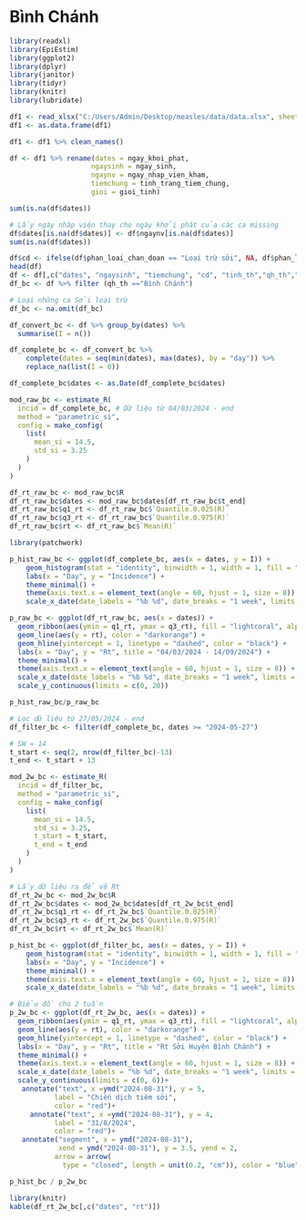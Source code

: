 # Bình Chánh

```r
library(readxl)
library(EpiEstim)
library(ggplot2)
library(dplyr)
library(janitor)
library(tidyr)
library(knitr)
library(lubridate)

df1 <- read_xlsx("C:/Users/Admin/Desktop/measles/data/data.xlsx", sheet = "data")
df1 <- as.data.frame(df1)
```



```r
df1 <- df1 %>% clean_names()

df <- df1 %>% rename(dates = ngay_khoi_phat,
                    ngaysinh = ngay_sinh,
                    ngaynv = ngay_nhap_vien_kham,
                    tiemchung = tinh_trang_tiem_chung,
                    gioi = gioi_tinh)

sum(is.na(df$dates))
```


```r
# Lấy ngày nhập viện thay cho ngày khởi phát của các ca missing
df$dates[is.na(df$dates)] <- df$ngaynv[is.na(df$dates)]
sum(is.na(df$dates))
```

```r
df$cd <- ifelse(df$phan_loai_chan_doan == "Loại trừ sởi", NA, df$phan_loai_chan_doan)
head(df)
df <- df[,c("dates", "ngaysinh", "tiemchung", "cd", "tinh_th","qh_th","px_th")]
df_bc <- df %>% filter (qh_th =="Bình Chánh")

# Loại những ca Sởi loại trừ
df_bc <- na.omit(df_bc)

df_convert_bc <- df %>% group_by(dates) %>% 
  summarise(I = n())

df_complete_bc <- df_convert_bc %>%
    complete(dates = seq(min(dates), max(dates), by = "day")) %>%
    replace_na(list(I = 0))

df_complete_bc$dates <- as.Date(df_complete_bc$dates)
```



```r
mod_raw_bc <- estimate_R(
  incid = df_complete_bc, # Dữ liệu từ 04/03/2024 - end
  method = "parametric_si", 
  config = make_config(
    list(
      mean_si = 14.5, 
      std_si = 3.25
    )
  )
)
```


```r
df_rt_raw_bc <- mod_raw_bc$R
df_rt_raw_bc$dates <- mod_raw_bc$dates[df_rt_raw_bc$t_end]
df_rt_raw_bc$q1_rt <- df_rt_raw_bc$`Quantile.0.025(R)`
df_rt_raw_bc$q3_rt <- df_rt_raw_bc$`Quantile.0.975(R)`
df_rt_raw_bc$rt <- df_rt_raw_bc$`Mean(R)`
```

```r
library(patchwork)

p_hist_raw_bc <- ggplot(df_complete_bc, aes(x = dates, y = I)) +
    geom_histogram(stat = "identity", binwidth = 1, width = 1, fill = "lightgrey", color = "black") +
    labs(x = "Day", y = "Incidence") +
    theme_minimal() + 
    theme(axis.text.x = element_text(angle = 60, hjust = 1, size = 8)) + 
    scale_x_date(date_labels = "%b %d", date_breaks = "1 week", limits = c(ymd("2024-03-04"), ymd("2024-09-14")))

p_raw_bc <- ggplot(df_rt_raw_bc, aes(x = dates)) +
  geom_ribbon(aes(ymin = q1_rt, ymax = q3_rt), fill = "lightcoral", alpha = 0.3) + 
  geom_line(aes(y = rt), color = "darkorange") +
  geom_hline(yintercept = 1, linetype = "dashed", color = "black") + 
  labs(x = "Day", y = "Rt", title = "04/03/2024 - 14/09/2024") +
  theme_minimal() +
  theme(axis.text.x = element_text(angle = 60, hjust = 1, size = 8)) +
  scale_x_date(date_labels = "%b %d", date_breaks = "1 week", limits = c(ymd("2024-03-04"), ymd("2024-09-14"))) +
  scale_y_continuous(limits = c(0, 20))

p_hist_raw_bc/p_raw_bc
```

```r
# Lọc dữ liệu từ 27/05/2024 - end
df_filter_bc <- filter(df_complete_bc, dates >= "2024-05-27")
```


```r
# SW = 14
t_start <- seq(2, nrow(df_filter_bc)-13)
t_end <- t_start + 13

mod_2w_bc <- estimate_R(
  incid = df_filter_bc, 
  method = "parametric_si", 
  config = make_config(
    list(
      mean_si = 14.5, 
      std_si = 3.25,
      t_start = t_start,
      t_end = t_end
    )
  )
)

# Lấy dữ liệu ra để vẽ Rt
df_rt_2w_bc <- mod_2w_bc$R
df_rt_2w_bc$dates <- mod_2w_bc$dates[df_rt_2w_bc$t_end]
df_rt_2w_bc$q1_rt <- df_rt_2w_bc$`Quantile.0.025(R)`
df_rt_2w_bc$q3_rt <- df_rt_2w_bc$`Quantile.0.975(R)`
df_rt_2w_bc$rt <- df_rt_2w_bc$`Mean(R)`
```


```r
p_hist_bc <- ggplot(df_filter_bc, aes(x = dates, y = I)) +
    geom_histogram(stat = "identity", binwidth = 1, width = 1, fill = "lightgrey", color = "black") +
    labs(x = "Day", y = "Incidence") +
    theme_minimal() + 
    theme(axis.text.x = element_text(angle = 60, hjust = 1, size = 8)) + 
    scale_x_date(date_labels = "%b %d", date_breaks = "1 week", limits = c(ymd("2024-05-27"), ymd("2024-09-14")))

# Biểu đồ cho 2 tuần
p_2w_bc <- ggplot(df_rt_2w_bc, aes(x = dates)) +
  geom_ribbon(aes(ymin = q1_rt, ymax = q3_rt), fill = "lightcoral", alpha = 0.3) + 
  geom_line(aes(y = rt), color = "darkorange") +
  geom_hline(yintercept = 1, linetype = "dashed", color = "black") + 
  labs(x = "Day", y = "Rt", title = "Rt Sởi Huyện Bình Chánh") +
  theme_minimal() +
  theme(axis.text.x = element_text(angle = 60, hjust = 1, size = 8)) + 
  scale_x_date(date_labels = "%b %d", date_breaks = "1 week", limits = c(ymd("2024-05-27"), ymd("2024-09-14"))) +
  scale_y_continuous(limits = c(0, 6))+
   annotate("text", x =ymd("2024-08-31"), y = 5, 
           label = "Chiến dịch tiêm sởi", 
           color = "red")+
     annotate("text", x =ymd("2024-08-31"), y = 4, 
           label = "31/8/2024", 
           color = "red")+
   annotate("segment", x = ymd("2024-08-31"), 
            xend = ymd("2024-08-31"), y = 3.5, yend = 2, 
           arrow = arrow(
             type = "closed", length = unit(0.2, "cm")), color = "blue")

p_hist_bc / p_2w_bc
```

```r
library(knitr)
kable(df_rt_2w_bc[,c("dates", "rt")])
```